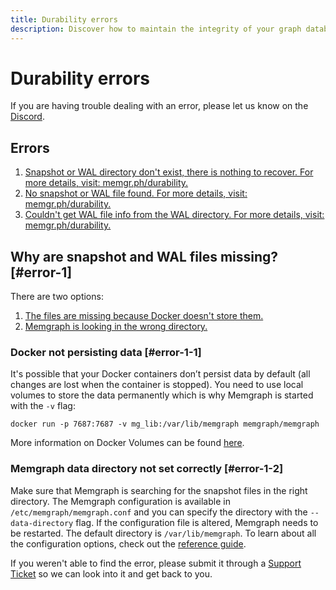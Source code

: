 ```yaml
---
title: Durability errors
description: Discover how to maintain the integrity of your graph database by ensuring durability and data reliability. Explore the docs to get to know how to optimize durability settings.
---
```



# Durability errors

<Callout type="info">
If you are having trouble dealing with an error, please let us know on the <a href="https://www.discord.gg/memgraph"
target="_blank">Discord</a>.
</Callout>

## Errors

1. [Snapshot or WAL directory don't exist, there is nothing to recover. For more
   details, visit: memgr.ph/durability.](#error-1)
2. [No snapshot or WAL file found. For more details, visit:
   memgr.ph/durability.](#error-1)
3. [Couldn't get WAL file info from the WAL directory. For more details, visit:
   memgr.ph/durability.](#error-1)

## Why are snapshot and WAL files missing? [#error-1]

There are two options:
1. [The files are missing because Docker doesn't store them.](#error-1-1)
2. [Memgraph is looking in the wrong directory.](#error-1-2)

### Docker not persisting data [#error-1-1]

It's possible that your Docker containers don’t persist data by default (all
changes are lost when the container is stopped). You need to use local volumes
to store the data permanently which is why Memgraph is started with the `-v`
flag:

```console
docker run -p 7687:7687 -v mg_lib:/var/lib/memgraph memgraph/memgraph
```

More information on Docker Volumes can be found
[here](https://docs.docker.com/storage/volumes/).

### Memgraph data directory not set correctly [#error-1-2]

Make sure that Memgraph is searching for the snapshot files in the right
directory. The Memgraph configuration is available in
`/etc/memgraph/memgraph.conf` and you can specify the directory with the
`--data-directory` flag. If the configuration file is altered, Memgraph needs to
be restarted. The default directory is `/var/lib/memgraph`. To learn about all
the configuration options, check out the [reference
guide](/database-management/configuration).

<Callout type="info">
If you weren't able to find the error, please submit it through a <a href="https://support.memgraph.com"
target="_blank">Support Ticket</a> so we can look into it and get back to you.
</Callout>

